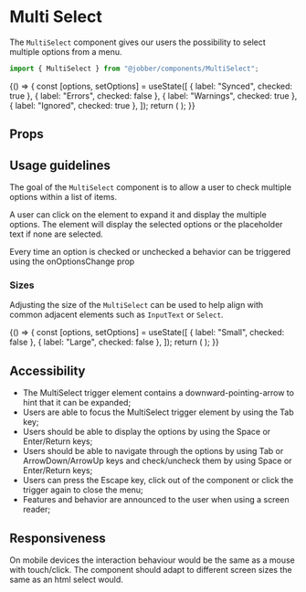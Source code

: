 
<Meta title="Components/MultiSelect" component={MultiSelect} />

# Multi Select

The `MultiSelect` component gives our users the possibility to select multiple
options from a menu.

```ts
import { MultiSelect } from "@jobber/components/MultiSelect";
```

<Canvas>
  <Story name="MultiSelect">
    {() => {
      const [options, setOptions] = useState([
        { label: "Synced", checked: true },
        { label: "Errors", checked: false },
        { label: "Warnings", checked: true },
        { label: "Ignored", checked: true },
      ]);
      return (
        <MultiSelect
          defaultLabel="Status"
          allSelectedLabel="All Statuses"
          options={options}
          onOptionsChange={setOptions}
        />
      );
    }}
  </Story>
</Canvas>

## Props

<ArgsTable of={MultiSelect} />

## Usage guidelines

The goal of the `MultiSelect` component is to allow a user to check multiple
options within a list of items.

A user can click on the element to expand it and display the multiple options.
The element will display the selected options or the placeholder text if none
are selected.

Every time an option is checked or unchecked a behavior can be triggered using
the onOptionsChange prop

### Sizes

Adjusting the size of the `MultiSelect` can be used to help align with common
adjacent elements such as `InputText` or `Select`.

<Canvas>
  <ExampleWithHooks>
    {() => {
      const [options, setOptions] = useState([
        { label: "Small", checked: false },
        { label: "Large", checked: false },
      ]);
      return (
        <Content>
          <MultiSelect
            defaultLabel="Small"
            allSelectedLabel="All Selected"
            options={options}
            onOptionsChange={setOptions}
            size="small"
          />
          <Divider size="largest" />
          <MultiSelect
            defaultLabel="Large"
            allSelectedLabel="All selected"
            options={options}
            onOptionsChange={setOptions}
            size="large"
          />
        </Content>
      );
    }}
  </ExampleWithHooks>
</Canvas>

## Accessibility

- The MultiSelect trigger element contains a downward-pointing-arrow to hint
  that it can be expanded;
- Users are able to focus the MultiSelect trigger element by using the Tab key;
- Users should be able to display the options by using the Space or Enter/Return
  keys;
- Users should be able to navigate through the options by using Tab or
  ArrowDown/ArrowUp keys and check/uncheck them by using Space or Enter/Return
  keys;
- Users can press the Escape key, click out of the component or click the
  trigger again to close the menu;
- Features and behavior are announced to the user when using a screen reader;

## Responsiveness

On mobile devices the interaction behaviour would be the same as a mouse with
touch/click. The component should adapt to different screen sizes the same as an
html select would.
